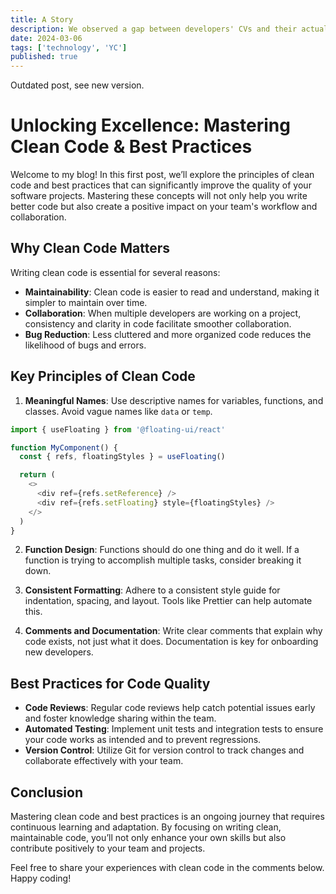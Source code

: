 ```yaml
---
title: A Story
description: We observed a gap between developers' CVs and their actual skills.
date: 2024-03-06
tags: ['technology', 'YC']
published: true
---
```


<Callout type='warning'>Outdated post, see new version.</Callout>

# Unlocking Excellence: Mastering Clean Code & Best Practices

Welcome to my blog! In this first post, we’ll explore the principles of clean code and best practices that can significantly improve the quality of your software projects. Mastering these concepts will not only help you write better code but also create a positive impact on your team's workflow and collaboration.

## Why Clean Code Matters

Writing clean code is essential for several reasons:

- **Maintainability**: Clean code is easier to read and understand, making it simpler to maintain over time.
- **Collaboration**: When multiple developers are working on a project, consistency and clarity in code facilitate smoother collaboration.
- **Bug Reduction**: Less cluttered and more organized code reduces the likelihood of bugs and errors.

## Key Principles of Clean Code

1. **Meaningful Names**: Use descriptive names for variables, functions, and classes. Avoid vague names like `data` or `temp`.

```js {4} showLineNumbers title="example.js"
import { useFloating } from '@floating-ui/react'

function MyComponent() {
  const { refs, floatingStyles } = useFloating()

  return (
    <>
      <div ref={refs.setReference} />
      <div ref={refs.setFloating} style={floatingStyles} />
    </>
  )
}
```

2. **Function Design**: Functions should do one thing and do it well. If a function is trying to accomplish multiple tasks, consider breaking it down.

3. **Consistent Formatting**: Adhere to a consistent style guide for indentation, spacing, and layout. Tools like Prettier can help automate this.

4. **Comments and Documentation**: Write clear comments that explain why code exists, not just what it does. Documentation is key for onboarding new developers.

## Best Practices for Code Quality

- **Code Reviews**: Regular code reviews help catch potential issues early and foster knowledge sharing within the team.
- **Automated Testing**: Implement unit tests and integration tests to ensure your code works as intended and to prevent regressions.
- **Version Control**: Utilize Git for version control to track changes and collaborate effectively with your team.

## Conclusion

Mastering clean code and best practices is an ongoing journey that requires continuous learning and adaptation. By focusing on writing clean, maintainable code, you’ll not only enhance your own skills but also contribute positively to your team and projects.

Feel free to share your experiences with clean code in the comments below. Happy coding!
